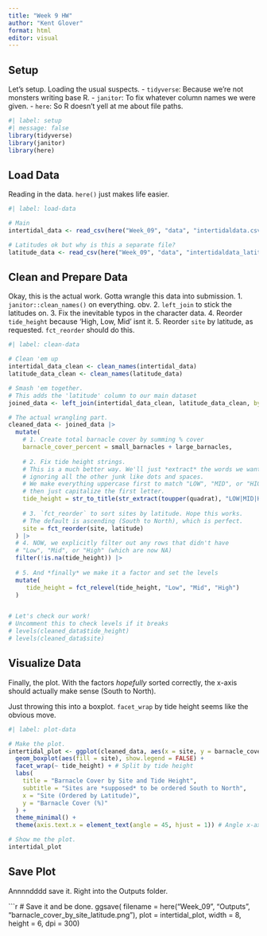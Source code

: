 ```yaml
---
title: "Week 9 HW"
author: "Kent Glover"
format: html
editor: visual
---
```


## Setup

Let's setup. Loading the usual suspects.
- `tidyverse`: Because we're not monsters writing base R.
- `janitor`: To fix whatever column names we were given.
- `here`: So R doesn't yell at me about file paths.

```r
#| label: setup
#| message: false
library(tidyverse)
library(janitor)
library(here)
```

## Load Data

Reading in the data. `here()` just makes life easier. 

```r
#| label: load-data

# Main
intertidal_data <- read_csv(here("Week_09", "data", "intertidaldata.csv"))

# Latitudes ok but why is this a separate file?
latitude_data <- read_csv(here("Week_09", "data", "intertidaldata_latitude.csv"))
```

## Clean and Prepare Data

Okay, this is the actual work. Gotta wrangle this data into submission.
1.  `janitor::clean_names()` on everything. obv.
2.  `left_join` to stick the latitudes on.
3.  Fix the inevitable typos in the character data.
4.  Reorder `tide_height` because 'High, Low, Mid' isnt it.
5.  Reorder `site` by latitude, as requested. `fct_reorder` should do this.

```r
#| label: clean-data

# Clean 'em up
intertidal_data_clean <- clean_names(intertidal_data)
latitude_data_clean <- clean_names(latitude_data)

# Smash 'em together.
# This adds the 'latitude' column to our main dataset
joined_data <- left_join(intertidal_data_clean, latitude_data_clean, by = "site")

# The actual wrangling part.
cleaned_data <- joined_data |> 
  mutate(
    # 1. Create total barnacle cover by summing % cover
    barnacle_cover_percent = small_barnacles + large_barnacles,
    
    # 2. Fix tide height strings. 
    # This is a much better way. We'll just *extract* the words we want, 
    # ignoring all the other junk like dots and spaces.
    # We make everything uppercase first to match "LOW", "MID", or "HIGH"
    # then just capitalize the first letter.
    tide_height = str_to_title(str_extract(toupper(quadrat), "LOW|MID|HIGH")),
    
    # 3. `fct_reorder` to sort sites by latitude. Hope this works.
    # The default is ascending (South to North), which is perfect.
    site = fct_reorder(site, latitude)
  ) |> 
  # 4. NOW, we explicitly filter out any rows that didn't have
  # "Low", "Mid", or "High" (which are now NA)
  filter(!is.na(tide_height)) |> 
  
  # 5. And *finally* we make it a factor and set the levels
  mutate(
     tide_height = fct_relevel(tide_height, "Low", "Mid", "High")
  )


# Let's check our work!
# Uncomment this to check levels if it breaks
# levels(cleaned_data$tide_height)
# levels(cleaned_data$site)
```

## Visualize Data

Finally, the plot. With the factors *hopefully* sorted correctly, the x-axis should actually make sense (South to North).

Just throwing this into a boxplot. `facet_wrap` by tide height seems like the obvious move.

```r
#| label: plot-data

# Make the plot.
intertidal_plot <- ggplot(cleaned_data, aes(x = site, y = barnacle_cover_percent)) +
  geom_boxplot(aes(fill = site), show.legend = FALSE) +
  facet_wrap(~ tide_height) + # Split by tide height
  labs(
    title = "Barnacle Cover by Site and Tide Height",
    subtitle = "Sites are *supposed* to be ordered South to North",
    x = "Site (Ordered by Latitude)",
    y = "Barnacle Cover (%)"
  ) +
  theme_minimal() +
  theme(axis.text.x = element_text(angle = 45, hjust = 1)) # Angle x-axis text so it's not a total mess

# Show me the plot.
intertidal_plot
```

## Save Plot

Annnndddd save it. Right into the Outputs folder. 

```r

# Save it and be done.
ggsave(
  filename = here("Week_09", "Outputs", "barnacle_cover_by_site_latitude.png"),
  plot = intertidal_plot,
  width = 8,
  height = 6,
  dpi = 300)

